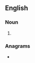 {{also|Terps}}
==English==

===Noun===
{{head|en|noun plural form}}

# {{plural of|terp|lang=en}}

===Anagrams===
* {{anagrams|en|a=eprst|Prest|TrEPS|perts|prest|strep}}